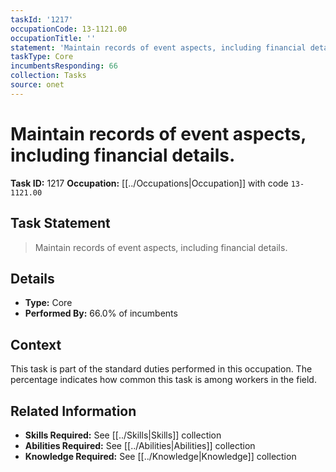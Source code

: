 ```yaml
---
taskId: '1217'
occupationCode: 13-1121.00
occupationTitle: ''
statement: 'Maintain records of event aspects, including financial details.'
taskType: Core
incumbentsResponding: 66
collection: Tasks
source: onet
---
```

# Maintain records of event aspects, including financial details.

**Task ID:** 1217
**Occupation:** [[../Occupations|Occupation]] with code `13-1121.00`

## Task Statement

> Maintain records of event aspects, including financial details.

## Details

- **Type:** Core
- **Performed By:** 66.0% of incumbents

## Context

This task is part of the standard duties performed in this occupation. The percentage indicates how common this task is among workers in the field.

## Related Information

- **Skills Required:** See [[../Skills|Skills]] collection
- **Abilities Required:** See [[../Abilities|Abilities]] collection
- **Knowledge Required:** See [[../Knowledge|Knowledge]] collection
